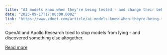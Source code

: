 ```yaml
---
title: "AI models know when they're being tested - and change their behavior, research shows"
date: "2025-09-17T17:00:00.000Z"
link: "https://www.zdnet.com/article/ai-models-know-when-theyre-being-tested-and-change-their-behavior-research-shows/"
---
```


OpenAI and Apollo Research tried to stop models from lying - and discovered something else altogether.

[Read more](https://www.zdnet.com/article/ai-models-know-when-theyre-being-tested-and-change-their-behavior-research-shows/)
